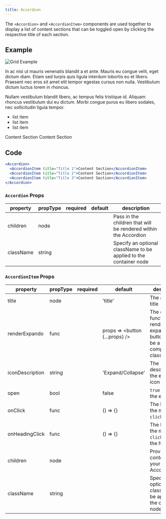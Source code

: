 ```yaml
---
title: Accordion
---
```


<PageDescription>

The `<Accordion>` and `<AccordionItem>` components are used together to display a list of content sections that can be toggled open by clicking the respective title of each section.

</PageDescription>

## Example

<Row>
<Column colMd={4} colLg={8}>

![Grid Example](images/Article_05.png)

</Column>
</Row>

<Accordion>
<AccordionItem title="Title 1">

In ac nisi ut mauris venenatis blandit a et ante. Mauris eu congue velit, eget dictum diam. Etiam sed turpis quis ligula interdum lobortis eu et libero. Praesent nec eros sit amet elit tempor egestas cursus non nulla. Vestibulum dictum luctus lorem in rhoncus. 

Nullam vestibulum blandit libero, ac tempus felis tristique id. Aliquam rhoncus vestibulum dui eu dictum. Morbi congue purus eu libero sodales, nec sollicitudin ligula tempor.

- list item
- list item
- list item

</AccordionItem>
  <AccordionItem title="Title 2">Content Section</AccordionItem>
  <AccordionItem title="Title 3">Content Section</AccordionItem>
</Accordion>

## Code

```jsx https://github.com/carbon-design-system/gatsby-theme-carbon/tree/master/packages/gatsby-theme-carbon/src/components/Accordion
<Accordion>
  <AccordionItem title="Title 1">Content Section</AccordionItem>
  <AccordionItem title="Title 2">Content Section</AccordionItem>
  <AccordionItem title="Title 3">Content Section</AccordionItem>
</Accordion>
```

### `Accordion` Props

| property  | propType | required | default | description                                                       |
| --------- | -------- | -------- | ------- | ----------------------------------------------------------------- |
| children  | node     |          |         | Pass in the children that will be rendered within the Accordion   |
| className | string   |          |         | Specify an optional className to be applied to the container node |

### `AccordionItem` Props

| property        | propType | required | default                        | description                                                                         |
| --------------- | -------- | -------- | ------------------------------ | ----------------------------------------------------------------------------------- |
| title           | node     |          | 'title'                        | The accordion title                                                                 |
| renderExpando   | func     |          | props => <button {...props} /> | The callback function to render the expando button. Can be a React component class. |
| iconDescription | string   |          | 'Expand/Collapse'              | The description of the expando icon                                                 |
| open            | bool     |          | false                          | `true` to open the expando                                                          |
| onClick         | func     |          | () => {}                       | The handler of the massaged `click` event.                                          |
| onHeadingClick  | func     |          | () => {}                       | The handler of the massaged `click` event on the heading.                           |
| children        | node     |          |                                | Provide the contents of your AccordionItem                                          |
| className       | string   |          |                                | Specify an optional className to be applied to the container node                   |
